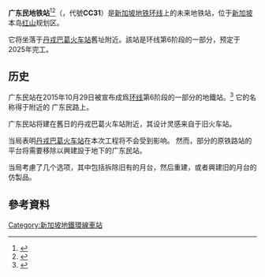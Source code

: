 {{Infobox station
 | name={{SMRT code|CC|31}}<br />廣東民<br />Cantonment<br />கெண்டொன்மன்<br />Cantonment
 | type=[[地鐵站|地鐵站]]
 | linecolour={{新加坡地铁环线色彩}}
 | image=
 | image_size=
 | image_caption=
 | address=
 | coordinates=N/A
 | line=[[新加坡地鐵環線|環線]]
 | other=德士
 | structure=地下/地面
 | platform=島式
 | depth=
 | levels=2層
 | tracks=2條
 | parking=有
 | bicycle=有
 | baggage_check=
 | passengers=
 | pass_year=
 | pass_percent=
 | pass_system=
 | opening=預計2026年
 | opened=
 | closed=
 | rebuilt=
 | electrified=Yes
 | ADA=Yes
 | code={{SMRT code|CC|31}}
 | operator=[[SMRT地鐵|SMRT地鐵]]（[[SMRT集團|SMRT集團]]）
 | owned=
 | zone=
 | former=
 | adjacent={{Adjacent stations|system=新加坡地铁|line=CCL|type=建造中|left=吉宝|right=爱德华太子路|note-left=CC30|note-mid={{新加坡地鐵車站編號|CC|31}}|note-right=CC32}}
 | mpassengers=
 | map_locator={{Superimpose| base = MRT map CC.svg
 | base_width = 300px
 | base_caption = 環線
 | float = 
 | float_width = 
 | float_caption = 
 | x = 
 | y = 
}}}}

'''广东民地铁站'''<ref>{{Cite web|url=https://www.lta.gov.sg/apps/news/page.aspx?c=2&id=111cf529-19b3-49ba-bcb5-77a2fd979c49|title=PROGRESS UPDATE FOR CIRCLE LINE 6|date=2018年9月28日|publisher=[[陸路交通管理局|陸路交通管理局]]|accessdate=2018年10月8日|archive-date=2018年10月8日|archive-url=https://web.archive.org/web/20181008134928/https://www.lta.gov.sg/apps/news/page.aspx?c=2&id=111cf529-19b3-49ba-bcb5-77a2fd979c49|dead-url=no}}</ref><ref>{{Cite web |title=PROGRESS UPDATE FOR CIRCLE LINE 6 |publisher=[[陸路交通管理局|陸路交通管理局]] |url=https://www.lta.gov.sg/data/apps/news/press/2018/20180928_CCL6StnNames.pdf |format=PDF |date=2018年9月28日 |accessdate=2018-10-08 |archive-url=https://web.archive.org/web/20181008134934/https://www.lta.gov.sg/data/apps/news/press/2018/20180928_CCL6StnNames.pdf |archive-date=2018年10月8日 |dead-url=yes }}</ref>（{{lang-en|Cantonment MRT Station}}，代號'''CC31'''）是[[新加坡地铁环线|新加坡地铁环线]]上的未来地铁站，位于[[新加坡|新加坡]]本岛[[红山_(新加坡)|红山]]规划区。 

它将坐落于[[丹戎巴葛火车站|丹戎巴葛火车站]]舊址附近。該站是环线第6阶段的一部分，预定于2025年完工。

== 历史 ==
广东民站在2015年10月29日被宣布成爲[[新加坡地铁环线|环线]]第6阶段的一部分的地鐵站。<ref>{{Cite web|url=http://www.lta.gov.sg/apps/news/page.aspx?c=2&id=2bb5e42e-f70b-4456-b4b5-f22718e01bb0|title=Joint News Release by the Land Transport Authority & Singapore Land Authority - Circle Line 6 - Becoming A Full Circle|date=29 October 2015|publisher=Land Transport Authority|accessdate=2016-06-23|archive-date=2016-06-10|archive-url=https://web.archive.org/web/20160610101831/http://www.lta.gov.sg/apps/news/page.aspx?c=2&id=2bb5e42e-f70b-4456-b4b5-f22718e01bb0|dead-url=no}}</ref> 它的名称得于附近的 广东民路上。

广东民站将建在舊日的丹戎巴葛火车站附近，其设计灵感来自于旧火车站。

当局表明[[丹戎巴葛火车站|丹戎巴葛火车站]]在本次工程将不会受到影响。 然而，部分的原铁路站的平台将需要移除以興建設于地下的广东民站。

当局考慮了几个选项，其中包括拆除旧有的月台，然后重建，或者興建旧的月台的仿製品。

== 參考資料 ==
{{Reflist}}

{{新加坡地铁环线}}

[[Category:新加坡地鐵環線車站|Category:新加坡地鐵環線車站]]